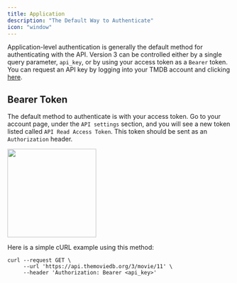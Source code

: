 ```yaml
---
title: Application
description: "The Default Way to Authenticate"
icon: "window"
---
```


Application-level authentication is generally the default method for authenticating with the API. Version 3 can be controlled either by a single query parameter, `api_key`, or by using your access token as a `Bearer` token. You can request an API key by logging into your TMDB account and clicking [here](https://www.themoviedb.org/settings/api).

## Bearer Token
The default method to authenticate is with your access token. 
Go to your account page, under the `API settings` section, and you will see a new token listed called `API Read Access Token`. This token should be sent as an `Authorization` header. 
<Frame><img height="200" noZoom src="../images/annotely_image.png" /></Frame>

Here is a simple cURL example using this method:

```cURL cURL example
curl --request GET \
     --url 'https://api.themoviedb.org/3/movie/11' \
     --header 'Authorization: Bearer <api_key>'